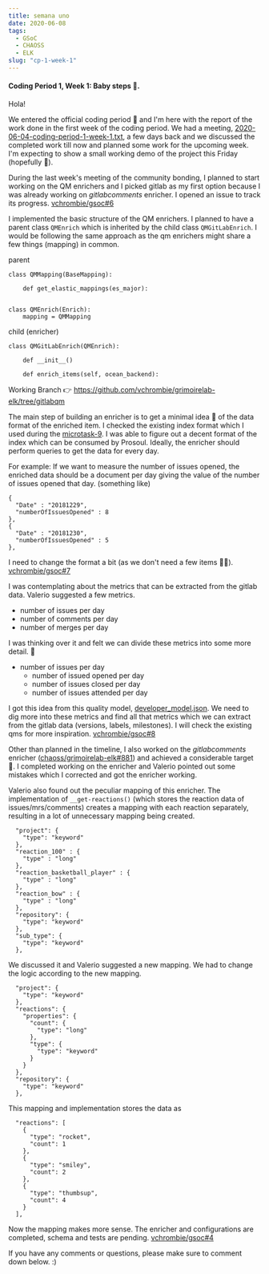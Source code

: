 ```yaml
---
title: semana uno
date: 2020-06-08
tags: 
  - GSoC
  - CHAOSS
  - ELK
slug: "cp-1-week-1"
---
```


#### Coding Period 1, Week 1: Baby steps 🐥.

Hola!

We entered the official coding period 🥳 and I'm here with the report of the work done in the first week of the coding period. We had a meeting, [2020-06-04-coding-period-1-week-1.txt](https://github.com/vchrombie/gsoc/blob/master/meetings/2020-06-04-coding-period-1-week-1.txt), a few days back and we discussed the completed work till now and planned some work for the upcoming week. I'm expecting to show a small working demo of the project this Friday (hopefully 🤞).

During the last week's meeting of the community bonding, I planned to start working on the QM enrichers and I picked gitlab as my first option because I was already working on _gitlabcomments_ enricher. I opened an issue to track its progress. [vchrombie/gsoc#6](https://github.com/vchrombie/gsoc/issues/6)

I implemented the basic structure of the QM enrichers. I planned to have a parent class `QMEnrich` which is inherited by the child class `QMGitLabEnrich`. I would be following the same approach as the qm enrichers might share a few things (mapping) in common.

parent
```noLineNumbers
class QMMapping(BaseMapping):

    def get_elastic_mappings(es_major):


class QMEnrich(Enrich):
    mapping = QMMapping
```

child (enricher)
```noLineNumbers
class QMGitLabEnrich(QMEnrich):

    def __init__()

    def enrich_items(self, ocean_backend):

```

Working Branch 👉 https://github.com/vchrombie/grimoirelab-elk/tree/gitlabqm

The main step of building an enricher is to get a minimal idea 💭 of the data format of the enriched item. I checked the existing index format which I used during the [microtask-9](https://github.com/vchrombie/chaoss-microtasks/tree/master/microtask-9). I was able to figure out a decent format of the index which can be consumed by Prosoul. Ideally, the enricher should perform queries to get the data for every day.

For example: If we want to measure the number of issues opened, the enriched data should be a document per day giving the value of the number of issues opened that day. (something like)

```
{
  "Date" : "20181229",
  "numberOfIssuesOpened" : 8
},
{
  "Date" : "20181230",
  "numberOfIssuesOpened" : 5
},
```

I need to change the format a bit (as we don't need a few items 🙅‍♂️). [vchrombie/gsoc#7](https://github.com/vchrombie/gsoc/issues/7)


I was contemplating about the metrics that can be extracted from the gitlab data. Valerio suggested a few metrics.
- number of issues per day
- number of comments per day
- number of merges per day

I was thinking over it and felt we can divide these metrics into some more detail. 🤔
- number of issues per day
    - number of issued opened per day
    - number of issues closed per day
    - number of issues attended per day

I got this idea from this quality model, [developer_model.json](https://github.com/Bitergia/prosoul/blob/master/django-prosoul/prosoul/data/developer_model.json). We need to dig more into these metrics and find all that metrics which we can extract from the gitlab data (versions, labels, milestones). I will check the existing qms for more inspiration. [vchrombie/gsoc#8](https://github.com/vchrombie/gsoc/issues/8)


Other than planned in the timeline, I also worked on the _gitlabcomments_ enricher ([chaoss/grimoirelab-elk#881](https://github.com/chaoss/grimoirelab-elk/pull/881)) and achieved a considerable target 🤘. I completed working on the enricher and Valerio pointed out some mistakes which I corrected and got the enricher working. 

Valerio also found out the peculiar mapping of this enricher. The implementation of `__get-reactions()` (which stores the reaction data of issues/mrs/comments) creates a mapping with each reaction separately, resulting in a lot of unnecessary mapping being created.

```
  "project": {
    "type": "keyword"
  },
  "reaction_100" : {
    "type" : "long"
  },
  "reaction_basketball_player" : {
    "type" : "long"
  },
  "reaction_bow" : {
    "type" : "long"
  },
  "repository": {
    "type": "keyword"
  },
  "sub_type": {
    "type": "keyword"
  },
```

We discussed it and Valerio suggested a new mapping. We had to change the logic according to the new mapping.

```
  "project": {
    "type": "keyword"
  },
  "reactions": {
    "properties": {
      "count": {
        "type": "long"
      },
      "type": {
        "type": "keyword"
      }
    }
  },
  "repository": {
    "type": "keyword"
  },
```

This mapping and implementation stores the data as

```noLineNumbers
  "reactions": [
    {
      "type": "rocket",
      "count": 1
    },
    {
      "type": "smiley",
      "count": 2
    },
    {
      "type": "thumbsup",
      "count": 4
    }
  ],
```

Now the mapping makes more sense. The enricher and configurations are completed, schema and tests are pending. [vchrombie/gsoc#4](https://github.com/vchrombie/gsoc/issues/4)

If you have any comments or questions, please make sure to comment down below. :)
